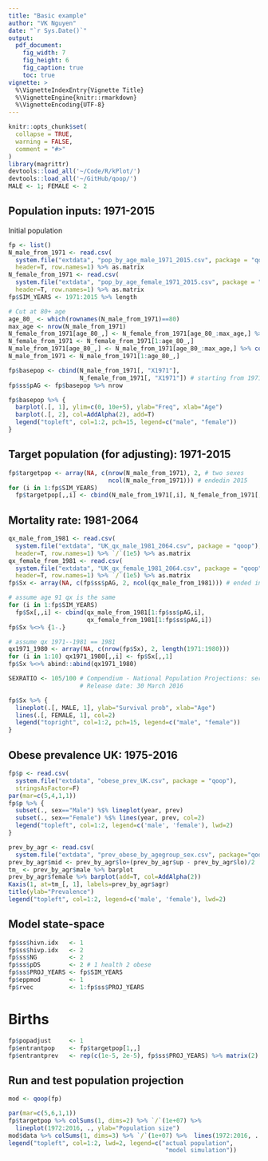 ```yaml
---
title: "Basic example"
author: "VK Nguyen"
date: "`r Sys.Date()`"
output:
  pdf_document:
    fig_width: 7
    fig_height: 6
    fig_caption: true
    toc: true
vignette: >
  %\VignetteIndexEntry{Vignette Title}
  %\VignetteEngine{knitr::rmarkdown}
  %\VignetteEncoding{UTF-8}
---
```


```r
knitr::opts_chunk$set(
  collapse = TRUE,
  warning = FALSE,
  comment = "#>"
)
library(magrittr)
devtools::load_all('~/Code/R/kPlot/')
devtools::load_all('~/GitHub/qoop/')
MALE <- 1; FEMALE <- 2
```

## Population inputs: 1971-2015

Initial population

```r
fp <- list()
N_male_from_1971 <- read.csv(
  system.file("extdata", "pop_by_age_male_1971_2015.csv", package = "qoop"),
  header=T, row.names=1) %>% as.matrix
N_female_from_1971 <- read.csv(
  system.file("extdata", "pop_by_age_female_1971_2015.csv", package = "qoop"),
  header=T, row.names=1) %>% as.matrix
fp$SIM_YEARS <- 1971:2015 %>% length

# Cut at 80+ age
age_80_ <- which(rownames(N_male_from_1971)==80)
max_age <- nrow(N_male_from_1971)
N_female_from_1971[age_80_,] <- N_female_from_1971[age_80_:max_age,] %>% colSums(1)
N_female_from_1971 <- N_female_from_1971[1:age_80_,]
N_male_from_1971[age_80_,] <- N_male_from_1971[age_80_:max_age,] %>% colSums(1)
N_male_from_1971 <- N_male_from_1971[1:age_80_,]

fp$basepop <- cbind(N_male_from_1971[, "X1971"],
                    N_female_from_1971[, "X1971"]) # starting from 1971, 0:90
fp$ss$pAG <- fp$basepop %>% nrow
```

```r
fp$basepop %>% {
  barplot(.[, 1], ylim=c(0, 10e+5), ylab="Freq", xlab="Age")
  barplot(.[, 2], col=AddAlpha(2), add=T)
  legend("topleft", col=1:2, pch=15, legend=c("male", "female"))
}
```

## Target population (for adjusting): 1971-2015

```r
fp$targetpop <- array(NA, c(nrow(N_male_from_1971), 2, # two sexes
                            ncol(N_male_from_1971))) # endedin 2015
for (i in 1:fp$SIM_YEARS)
  fp$targetpop[,,i] <- cbind(N_male_from_1971[,i], N_female_from_1971[,i])  
```

## Mortality rate: 1981-2064

```r
qx_male_from_1981 <- read.csv(
  system.file("extdata", "UK_qx_male_1981_2064.csv", package = "qoop"),
  header=T, row.names=1) %>% `/`(1e5) %>% as.matrix
qx_female_from_1981 <- read.csv(
  system.file("extdata", "UK_qx_female_1981_2064.csv", package = "qoop"),
  header=T, row.names=1) %>% `/`(1e5) %>% as.matrix
fp$Sx <- array(NA, c(fp$ss$pAG, 2, ncol(qx_male_from_1981))) # ended in 2015

# assume age 91 qx is the same
for (i in 1:fp$SIM_YEARS)
  fp$Sx[,,i] <- cbind(qx_male_from_1981[1:fp$ss$pAG,i],
                      qx_female_from_1981[1:fp$ss$pAG,i])
fp$Sx %<>% {1-.}

# assume qx 1971--1981 == 1981
qx1971_1980 <- array(NA, c(nrow(fp$Sx), 2, length(1971:1980)))
for (i in 1:10) qx1971_1980[,,i] <- fp$Sx[,,1]
fp$Sx %<>% abind::abind(qx1971_1980)

SEXRATIO <- 105/100 # Compendium - National Population Projections: series PP2
                    # Release date: 30 March 2016
```

```r
fp$Sx %>% {
  lineplot(.[, MALE, 1], ylab="Survival prob", xlab="Age")
  lines(.[, FEMALE, 1], col=2)
  legend("topright", col=1:2, pch=15, legend=c("male", "female"))
}
```

## Obese prevalence UK: 1975-2016

```r
fp$p <- read.csv(
  system.file("extdata", "obese_prev_UK.csv", package = "qoop"),
  stringsAsFactor=F)
par(mar=c(5,4,1,1))
fp$p %>% {
  subset(., sex=="Male") %$% lineplot(year, prev)
  subset(., sex=="Female") %$% lines(year, prev, col=2)
  legend("topleft", col=1:2, legend=c('male', 'female'), lwd=2)
}
```

```r
prev_by_agr <- read.csv(
  system.file("extdata", "prev_obese_by_agegroup_sex.csv", package="qoop"))
prev_by_agr$mid <- prev_by_agr$lo+(prev_by_agr$up - prev_by_agr$lo)/2
tm_ <- prev_by_agr$male %>% barplot
prev_by_agr$female %>% barplot(add=T, col=AddAlpha(2))
Kaxis(1, at=tm_[, 1], labels=prev_by_agr$agr)
title(ylab="Prevalence")
legend("topleft", col=1:2, legend=c('male', 'female'), lwd=2)
```

## Model state-space

```r
fp$ss$hivn.idx   <- 1
fp$ss$hivp.idx   <- 2
fp$ss$NG         <- 2
fp$ss$pDS        <- 2 # 1 health 2 obese
fp$ss$PROJ_YEARS <- fp$SIM_YEARS
fp$eppmod        <- 1
fp$rvec          <- 1:fp$ss$PROJ_YEARS
```

# Births

```r
fp$popadjust     <- 1
fp$entrantpop    <- fp$targetpop[1,,]
fp$entrantprev   <- rep(c(1e-5, 2e-5), fp$ss$PROJ_YEARS) %>% matrix(2)
```

## Run and test population projection

```r
mod <- qoop(fp)
```

```r
par(mar=c(5,6,1,1))
fp$targetpop %>% colSums(1, dims=2) %>% `/`(1e+07) %>% 
  lineplot(1972:2016, ., ylab="Population size")
mod$data %>% colSums(1, dims=3) %>% `/`(1e+07) %>%  lines(1972:2016, ., col=2, lty=3)
legend("topleft", col=1:2, lwd=2, legend=c("actual population",
                                            "model simulation"))
```